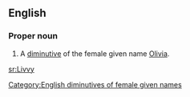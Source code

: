 ==English==

===Proper noun===
{{en-proper noun}}

# A [[diminutive]] of the female given name [[Olivia]].

[[Category:English diminutives of female given names]]

[[sr:Livvy]]